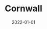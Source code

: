 ---
title: Cornwall
photoTags: [cornwall]
excludeNames: [me]
colors: {
    text: '#222',
    background: '#fafaff',
    accent: 'cornflowerblue',
}
isLocation: true
date: 2022-01-01
---